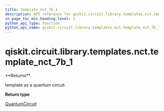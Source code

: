 ```yaml
---
title: template_nct_7b_1
description: API reference for qiskit.circuit.library.templates.nct.template_nct_7b_1
in_page_toc_min_heading_level: 1
python_api_type: function
python_api_name: qiskit.circuit.library.templates.nct.template_nct_7b_1
---
```


# qiskit.circuit.library.templates.nct.template\_nct\_7b\_1

<Function id="qiskit.circuit.library.templates.nct.template_nct_7b_1" name="template_nct_7b_1" isDedicatedPage={true} github="https://github.com/qiskit/qiskit/tree/stable/0.20/qiskit/circuit/library/templates/nct/template_nct_7b_1.py" signature="template_nct_7b_1()">
  **Returns**

  template as a quantum circuit.

  **Return type**

  [QuantumCircuit](qiskit.circuit.QuantumCircuit "qiskit.circuit.QuantumCircuit")
</Function>

